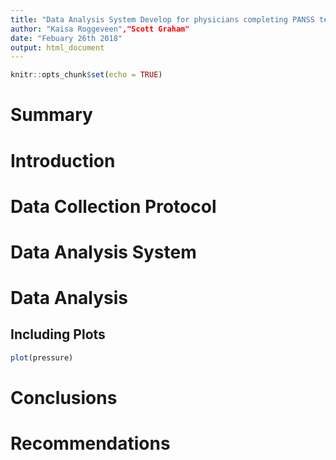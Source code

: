 ```yaml
---
title: "Data Analysis System Develop for physicians completing PANSS testing and the effect language has on the score"
author: "Kaisa Roggeveen","Scott Graham"
date: "Febuary 26th 2018"
output: html_document
---
```


```r
knitr::opts_chunk$set(echo = TRUE)
```

# Summary

# Introduction

# Data Collection Protocol

# Data Analysis System

# Data Analysis

## Including Plots
```r
plot(pressure)
```

# Conclusions

# Recommendations
